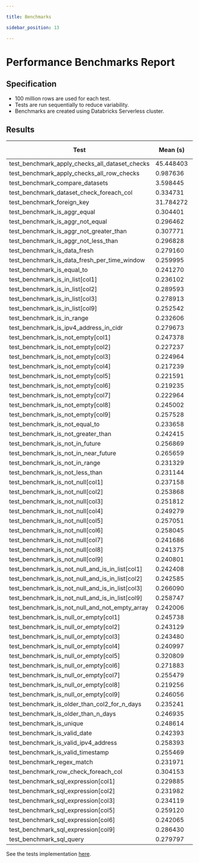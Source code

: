 ```yaml
---

title: Benchmarks

sidebar_position: 13

---
```


# Performance Benchmarks Report

## Specification
* 100 million rows are used for each test.
* Tests are run sequentially to reduce variability.
* Benchmarks are created using Databricks Serverless cluster.

## Results
| Test | Mean (s) | Median (s) | Min (s) | Max (s) | Stddev (s) | iqr (s) | q1 (s) | q3 (s) | Rounds | iqr outliers | stddev outliers | Ops/s |
|------|----------|------------|---------|---------|------------|---------|--------|--------|--------|--------------|-----------------|-------|
| test_benchmark_apply_checks_all_dataset_checks | 45.448403 | 37.252727 | 36.099833 | 66.430547 | 13.300848 | 18.550409 | 36.338184 | 54.888593 | 5 | 0 | 1 | 0.02 |
| test_benchmark_apply_checks_all_row_checks | 0.987636 | 0.994011 | 0.794045 | 1.170753 | 0.147722 | 0.229299 | 0.873213 | 1.102513 | 5 | 0 | 2 | 1.01 |
| test_benchmark_compare_datasets | 3.598445 | 3.556993 | 3.430710 | 3.793938 | 0.158157 | 0.280218 | 3.466942 | 3.747160 | 5 | 0 | 2 | 0.28 |
| test_benchmark_dataset_check_foreach_col | 0.334731 | 0.328527 | 0.305793 | 0.361553 | 0.023928 | 0.041194 | 0.316989 | 0.358183 | 5 | 0 | 2 | 2.99 |
| test_benchmark_foreign_key | 31.784272 | 31.787610 | 31.414708 | 32.123221 | 0.269713 | 0.386951 | 31.597198 | 31.984149 | 5 | 0 | 2 | 0.03 |
| test_benchmark_is_aggr_equal | 0.304401 | 0.305693 | 0.266624 | 0.330403 | 0.026888 | 0.044641 | 0.284540 | 0.329181 | 5 | 0 | 1 | 3.29 |
| test_benchmark_is_aggr_not_equal | 0.296462 | 0.296800 | 0.275119 | 0.312035 | 0.013498 | 0.013448 | 0.291054 | 0.304502 | 5 | 0 | 2 | 3.37 |
| test_benchmark_is_aggr_not_greater_than | 0.307771 | 0.315185 | 0.277924 | 0.316280 | 0.016705 | 0.010701 | 0.304974 | 0.315675 | 5 | 1 | 1 | 3.25 |
| test_benchmark_is_aggr_not_less_than | 0.296828 | 0.303167 | 0.276023 | 0.314350 | 0.018030 | 0.033665 | 0.278439 | 0.312105 | 5 | 0 | 1 | 3.37 |
| test_benchmark_is_data_fresh | 0.279160 | 0.235545 | 0.231767 | 0.430390 | 0.085563 | 0.072198 | 0.233457 | 0.305655 | 5 | 1 | 1 | 3.58 |
| test_benchmark_is_data_fresh_per_time_window | 0.259995 | 0.246444 | 0.242483 | 0.291510 | 0.022543 | 0.037112 | 0.243019 | 0.280132 | 5 | 0 | 1 | 3.85 |
| test_benchmark_is_equal_to | 0.241270 | 0.241646 | 0.226919 | 0.248632 | 0.008799 | 0.010992 | 0.237380 | 0.248371 | 5 | 0 | 1 | 4.14 |
| test_benchmark_is_in_list[col1] | 0.236102 | 0.236503 | 0.227829 | 0.246569 | 0.007036 | 0.008989 | 0.230909 | 0.239897 | 5 | 0 | 2 | 4.24 |
| test_benchmark_is_in_list[col2] | 0.289593 | 0.276054 | 0.232456 | 0.372550 | 0.053040 | 0.065903 | 0.255264 | 0.321166 | 5 | 0 | 2 | 3.45 |
| test_benchmark_is_in_list[col3] | 0.278913 | 0.276144 | 0.261990 | 0.308485 | 0.018107 | 0.021908 | 0.265834 | 0.287742 | 5 | 0 | 1 | 3.59 |
| test_benchmark_is_in_list[col9] | 0.252542 | 0.242654 | 0.231276 | 0.279325 | 0.021691 | 0.038104 | 0.235818 | 0.273922 | 5 | 0 | 1 | 3.96 |
| test_benchmark_is_in_range | 0.232606 | 0.231805 | 0.227634 | 0.238262 | 0.004189 | 0.006456 | 0.229508 | 0.235964 | 5 | 0 | 2 | 4.30 |
| test_benchmark_is_ipv4_address_in_cidr | 0.279673 | 0.265379 | 0.254790 | 0.323740 | 0.029319 | 0.044507 | 0.257984 | 0.302491 | 5 | 0 | 1 | 3.58 |
| test_benchmark_is_not_empty[col1] | 0.247378 | 0.244527 | 0.234753 | 0.262444 | 0.010315 | 0.012830 | 0.241421 | 0.254251 | 5 | 0 | 2 | 4.04 |
| test_benchmark_is_not_empty[col2] | 0.227237 | 0.223543 | 0.216799 | 0.239127 | 0.010264 | 0.018784 | 0.218867 | 0.237651 | 5 | 0 | 2 | 4.40 |
| test_benchmark_is_not_empty[col3] | 0.224964 | 0.221986 | 0.212208 | 0.245085 | 0.012278 | 0.012591 | 0.217945 | 0.230536 | 5 | 0 | 2 | 4.45 |
| test_benchmark_is_not_empty[col4] | 0.217239 | 0.215138 | 0.210746 | 0.228165 | 0.007143 | 0.010669 | 0.211585 | 0.222254 | 5 | 0 | 1 | 4.60 |
| test_benchmark_is_not_empty[col5] | 0.221591 | 0.218871 | 0.212835 | 0.232227 | 0.009432 | 0.018191 | 0.213045 | 0.231236 | 5 | 0 | 1 | 4.51 |
| test_benchmark_is_not_empty[col6] | 0.219235 | 0.216726 | 0.215660 | 0.230046 | 0.006109 | 0.005150 | 0.215792 | 0.220941 | 5 | 1 | 1 | 4.56 |
| test_benchmark_is_not_empty[col7] | 0.222964 | 0.222958 | 0.217622 | 0.227916 | 0.003738 | 0.004332 | 0.220897 | 0.225229 | 5 | 0 | 2 | 4.49 |
| test_benchmark_is_not_empty[col8] | 0.245002 | 0.240948 | 0.217513 | 0.289979 | 0.027872 | 0.033927 | 0.225187 | 0.259115 | 5 | 0 | 1 | 4.08 |
| test_benchmark_is_not_empty[col9] | 0.257528 | 0.252405 | 0.241474 | 0.280436 | 0.015043 | 0.020078 | 0.247697 | 0.267775 | 5 | 0 | 2 | 3.88 |
| test_benchmark_is_not_equal_to | 0.233658 | 0.231221 | 0.219983 | 0.247410 | 0.010949 | 0.017175 | 0.225966 | 0.243141 | 5 | 0 | 2 | 4.28 |
| test_benchmark_is_not_greater_than | 0.242415 | 0.241301 | 0.234131 | 0.257618 | 0.009507 | 0.012885 | 0.234661 | 0.247546 | 5 | 0 | 1 | 4.13 |
| test_benchmark_is_not_in_future | 0.256869 | 0.237349 | 0.232180 | 0.310495 | 0.033839 | 0.047028 | 0.233441 | 0.280469 | 5 | 0 | 1 | 3.89 |
| test_benchmark_is_not_in_near_future | 0.265659 | 0.256640 | 0.238163 | 0.310388 | 0.027446 | 0.030665 | 0.249401 | 0.280066 | 5 | 0 | 2 | 3.76 |
| test_benchmark_is_not_in_range | 0.231329 | 0.230925 | 0.225673 | 0.236397 | 0.003921 | 0.004566 | 0.229344 | 0.233911 | 5 | 0 | 2 | 4.32 |
| test_benchmark_is_not_less_than | 0.231144 | 0.226211 | 0.219875 | 0.251746 | 0.012936 | 0.017684 | 0.221819 | 0.239503 | 5 | 0 | 1 | 4.33 |
| test_benchmark_is_not_null[col1] | 0.237158 | 0.234126 | 0.229428 | 0.254316 | 0.010093 | 0.011387 | 0.230245 | 0.241632 | 5 | 0 | 1 | 4.22 |
| test_benchmark_is_not_null[col2] | 0.253868 | 0.256177 | 0.237306 | 0.265191 | 0.010194 | 0.008970 | 0.249828 | 0.258798 | 5 | 0 | 2 | 3.94 |
| test_benchmark_is_not_null[col3] | 0.251812 | 0.255222 | 0.238634 | 0.264973 | 0.012016 | 0.022076 | 0.239499 | 0.261575 | 5 | 0 | 3 | 3.97 |
| test_benchmark_is_not_null[col4] | 0.249279 | 0.237210 | 0.231006 | 0.279652 | 0.021628 | 0.035132 | 0.233214 | 0.268346 | 5 | 0 | 1 | 4.01 |
| test_benchmark_is_not_null[col5] | 0.257051 | 0.238708 | 0.231524 | 0.312737 | 0.033596 | 0.040313 | 0.236233 | 0.276545 | 5 | 0 | 1 | 3.89 |
| test_benchmark_is_not_null[col6] | 0.258045 | 0.255753 | 0.233834 | 0.280194 | 0.020985 | 0.039043 | 0.239899 | 0.278942 | 5 | 0 | 2 | 3.88 |
| test_benchmark_is_not_null[col7] | 0.241686 | 0.242066 | 0.232500 | 0.254691 | 0.008942 | 0.013581 | 0.233797 | 0.247378 | 5 | 0 | 2 | 4.14 |
| test_benchmark_is_not_null[col8] | 0.241375 | 0.240762 | 0.227346 | 0.258403 | 0.011091 | 0.009294 | 0.236208 | 0.245502 | 5 | 0 | 2 | 4.14 |
| test_benchmark_is_not_null[col9] | 0.240801 | 0.240243 | 0.234676 | 0.250188 | 0.006429 | 0.010218 | 0.235086 | 0.245304 | 5 | 0 | 1 | 4.15 |
| test_benchmark_is_not_null_and_is_in_list[col1] | 0.242408 | 0.243286 | 0.225948 | 0.254494 | 0.010533 | 0.011870 | 0.237237 | 0.249107 | 5 | 0 | 2 | 4.13 |
| test_benchmark_is_not_null_and_is_in_list[col2] | 0.242585 | 0.239179 | 0.235409 | 0.257352 | 0.008682 | 0.009090 | 0.237418 | 0.246509 | 5 | 0 | 1 | 4.12 |
| test_benchmark_is_not_null_and_is_in_list[col3] | 0.266090 | 0.254002 | 0.242063 | 0.319918 | 0.030873 | 0.025710 | 0.250317 | 0.276027 | 5 | 1 | 1 | 3.76 |
| test_benchmark_is_not_null_and_is_in_list[col9] | 0.258747 | 0.251603 | 0.237282 | 0.293385 | 0.021704 | 0.027209 | 0.244528 | 0.271737 | 5 | 0 | 1 | 3.86 |
| test_benchmark_is_not_null_and_not_empty_array | 0.242006 | 0.245388 | 0.219974 | 0.255484 | 0.013192 | 0.011067 | 0.237343 | 0.248410 | 5 | 1 | 2 | 4.13 |
| test_benchmark_is_null_or_empty[col1] | 0.245738 | 0.249997 | 0.230094 | 0.262357 | 0.014764 | 0.027013 | 0.230391 | 0.257404 | 5 | 0 | 3 | 4.07 |
| test_benchmark_is_null_or_empty[col2] | 0.243129 | 0.241425 | 0.233387 | 0.253421 | 0.008940 | 0.016398 | 0.235432 | 0.251830 | 5 | 0 | 2 | 4.11 |
| test_benchmark_is_null_or_empty[col3] | 0.243480 | 0.236580 | 0.222777 | 0.278160 | 0.022199 | 0.031183 | 0.226982 | 0.258165 | 5 | 0 | 1 | 4.11 |
| test_benchmark_is_null_or_empty[col4] | 0.240997 | 0.233905 | 0.222861 | 0.271447 | 0.020030 | 0.030044 | 0.225556 | 0.255600 | 5 | 0 | 1 | 4.15 |
| test_benchmark_is_null_or_empty[col5] | 0.320809 | 0.255945 | 0.237386 | 0.554603 | 0.134206 | 0.133005 | 0.241038 | 0.374044 | 5 | 0 | 1 | 3.12 |
| test_benchmark_is_null_or_empty[col6] | 0.271883 | 0.288303 | 0.233084 | 0.291877 | 0.025875 | 0.038427 | 0.251213 | 0.289639 | 5 | 0 | 1 | 3.68 |
| test_benchmark_is_null_or_empty[col7] | 0.255479 | 0.255281 | 0.230887 | 0.289014 | 0.022139 | 0.029264 | 0.238686 | 0.267950 | 5 | 0 | 2 | 3.91 |
| test_benchmark_is_null_or_empty[col8] | 0.219256 | 0.217609 | 0.214083 | 0.226223 | 0.005137 | 0.008602 | 0.215124 | 0.223726 | 5 | 0 | 2 | 4.56 |
| test_benchmark_is_null_or_empty[col9] | 0.246056 | 0.228162 | 0.219095 | 0.304146 | 0.034899 | 0.041464 | 0.224252 | 0.265716 | 5 | 0 | 1 | 4.06 |
| test_benchmark_is_older_than_col2_for_n_days | 0.235241 | 0.230978 | 0.224354 | 0.254865 | 0.011884 | 0.013734 | 0.227788 | 0.241522 | 5 | 0 | 1 | 4.25 |
| test_benchmark_is_older_than_n_days | 0.246935 | 0.248889 | 0.234393 | 0.253353 | 0.007733 | 0.010372 | 0.242547 | 0.252920 | 5 | 0 | 1 | 4.05 |
| test_benchmark_is_unique | 0.248614 | 0.245772 | 0.243054 | 0.259295 | 0.006731 | 0.009422 | 0.243688 | 0.253109 | 5 | 0 | 1 | 4.02 |
| test_benchmark_is_valid_date | 0.242393 | 0.229097 | 0.222715 | 0.270948 | 0.022056 | 0.037082 | 0.226619 | 0.263702 | 5 | 0 | 1 | 4.13 |
| test_benchmark_is_valid_ipv4_address | 0.258393 | 0.252825 | 0.245311 | 0.274555 | 0.014701 | 0.028471 | 0.245475 | 0.273947 | 5 | 0 | 2 | 3.87 |
| test_benchmark_is_valid_timestamp | 0.255469 | 0.243023 | 0.227099 | 0.330808 | 0.042948 | 0.038765 | 0.229012 | 0.267777 | 5 | 1 | 1 | 3.91 |
| test_benchmark_regex_match | 0.231971 | 0.230645 | 0.226346 | 0.237673 | 0.005006 | 0.008975 | 0.227962 | 0.236937 | 5 | 0 | 2 | 4.31 |
| test_benchmark_row_check_foreach_col | 0.304153 | 0.274613 | 0.260961 | 0.410071 | 0.062622 | 0.073692 | 0.262703 | 0.336395 | 5 | 0 | 1 | 3.29 |
| test_benchmark_sql_expression[col1] | 0.229885 | 0.222745 | 0.222412 | 0.243508 | 0.010162 | 0.016901 | 0.222575 | 0.239476 | 5 | 0 | 1 | 4.35 |
| test_benchmark_sql_expression[col2] | 0.231982 | 0.231930 | 0.228300 | 0.236455 | 0.002934 | 0.002858 | 0.230374 | 0.233232 | 5 | 0 | 2 | 4.31 |
| test_benchmark_sql_expression[col3] | 0.234119 | 0.235222 | 0.220005 | 0.246096 | 0.009776 | 0.013053 | 0.227712 | 0.240765 | 5 | 0 | 2 | 4.27 |
| test_benchmark_sql_expression[col5] | 0.259120 | 0.263383 | 0.224057 | 0.295827 | 0.029468 | 0.049067 | 0.232577 | 0.281643 | 5 | 0 | 2 | 3.86 |
| test_benchmark_sql_expression[col6] | 0.242065 | 0.240533 | 0.230321 | 0.255079 | 0.008982 | 0.010016 | 0.237314 | 0.247331 | 5 | 0 | 2 | 4.13 |
| test_benchmark_sql_expression[col9] | 0.286430 | 0.291049 | 0.237969 | 0.345171 | 0.046762 | 0.083079 | 0.240589 | 0.323668 | 5 | 0 | 2 | 3.49 |
| test_benchmark_sql_query | 0.279797 | 0.274901 | 0.244968 | 0.333088 | 0.035766 | 0.054686 | 0.249674 | 0.304360 | 5 | 0 | 1 | 3.57 |

See the tests implementation [here](https://github.com/databrickslabs/dqx/blob/v0.9.1/tests/perf/).
